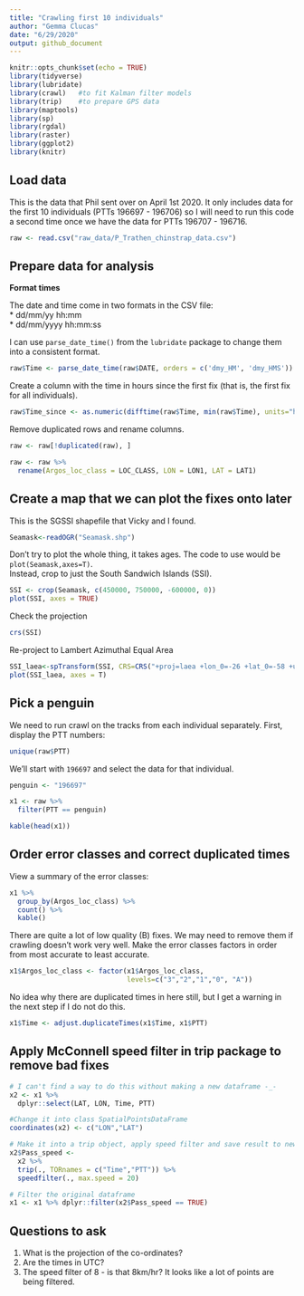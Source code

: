 ```yaml
---
title: "Crawling first 10 individuals"
author: "Gemma Clucas"
date: "6/29/2020"
output: github_document
---
```


```r
knitr::opts_chunk$set(echo = TRUE)
library(tidyverse)
library(lubridate)
library(crawl)   #to fit Kalman filter models
library(trip)    #to prepare GPS data
library(maptools)
library(sp)
library(rgdal)
library(raster)
library(ggplot2)
library(knitr)
```

## Load data

This is the data that Phil sent over on April 1st 2020. It only includes data for the first 10 individuals (PTTs 196697 - 196706) so I will need to run this code a second time once we have the data for PTTs 196707 - 196716.

```r
raw <- read.csv("raw_data/P_Trathen_chinstrap_data.csv")
```

## Prepare data for analysis

**Format times**  

The date and time come in two formats in the CSV file:  
* dd/mm/yy hh:mm  
* dd/mm/yyyy hh:mm:ss  

I can use ```parse_date_time()``` from the ```lubridate``` package to change them into a consistent format.

```r
raw$Time <- parse_date_time(raw$DATE, orders = c('dmy_HM', 'dmy_HMS'))
```

Create a column with the time in hours since the first fix (that is, the first fix for all individuals).
```r
raw$Time_since <- as.numeric(difftime(raw$Time, min(raw$Time), units="hours"))
```


Remove duplicated rows and rename columns.
```r
raw <- raw[!duplicated(raw), ]

raw <- raw %>% 
  rename(Argos_loc_class = LOC_CLASS, LON = LON1, LAT = LAT1)


```

## Create a map that we can plot the fixes onto later

This is the SGSSI shapefile that Vicky and I found.
```r
Seamask<-readOGR("Seamask.shp")
```

Don't try to plot the whole thing, it takes ages. The code to use would be ```plot(Seamask,axes=T)```.  
Instead, crop to just the South Sandwich Islands (SSI).

```r
SSI <- crop(Seamask, c(450000, 750000, -600000, 0))
plot(SSI, axes = TRUE)
```

Check the projection
```r
crs(SSI)
```

Re-project to Lambert Azimuthal Equal Area
```r
SSI_laea<-spTransform(SSI, CRS=CRS("+proj=laea +lon_0=-26 +lat_0=-58 +units=m"))
plot(SSI_laea, axes = T)
```


## Pick a penguin

We need to run crawl on the tracks from each individual separately. First, display the PTT numbers:
```r
unique(raw$PTT)
```

We'll start with ```196697``` and select the data for that individual.
```r

penguin <- "196697"

x1 <- raw %>%
  filter(PTT == penguin)

kable(head(x1))
```

## Order error classes and correct duplicated times

View a summary of the error classes:
```r
x1 %>% 
  group_by(Argos_loc_class) %>% 
  count() %>% 
  kable()
```

There are quite a lot of low quality (B) fixes. We may need to remove them if crawling doesn't work very well. Make the error classes factors in order from most accurate to least accurate.

```r
x1$Argos_loc_class <- factor(x1$Argos_loc_class,  
                             levels=c("3","2","1","0", "A")) 
```

No idea why there are duplicated times in here still, but I get a warning in the next step if I do not do this.
```r
x1$Time <- adjust.duplicateTimes(x1$Time, x1$PTT)
```


## Apply McConnell speed filter in trip package to remove bad fixes

```r
# I can't find a way to do this without making a new dataframe -_-
x2 <- x1 %>% 
  dplyr::select(LAT, LON, Time, PTT) 

#Change it into class SpatialPointsDataFrame 
coordinates(x2) <- c("LON","LAT")

# Make it into a trip object, apply speed filter and save result to new variable called Pass_speed
x2$Pass_speed <- 
  x2 %>% 
  trip(., TORnames = c("Time","PTT")) %>% 
  speedfilter(., max.speed = 20) 

# Filter the original dataframe
x1 <- x1 %>% dplyr::filter(x2$Pass_speed == TRUE)
```



## Questions to ask

1. What is the projection of the co-ordinates?
2. Are the times in UTC?
3. The speed filter of 8 - is that 8km/hr? It looks like a lot of points are being filtered.
